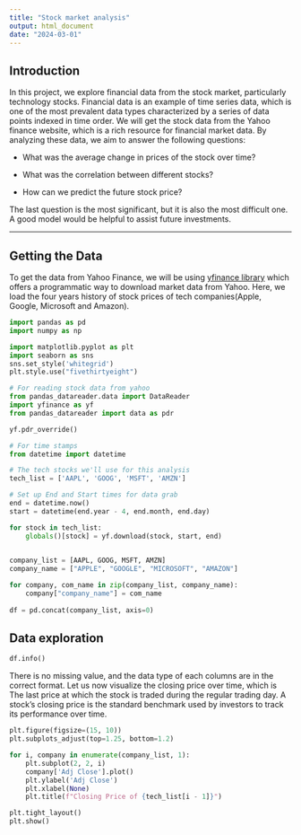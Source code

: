 ---
title: "Stock market analysis"
output: html_document
date: "2024-03-01"
---

## Introduction

In this project, we explore financial data from the stock market, particularly technology stocks. Financial data is an example of time series data, which is one of the most prevalent data types characterized by a series of data points indexed in time order. We will get the stock data from the Yahoo finance website, which is a rich resource for financial market data. By analyzing these data, we aim to answer the following questions:

-   What was the average change in prices of the stock over time?

-   What was the correlation between different stocks?

-   How can we predict the future stock price?

The last question is the most significant, but it is also the most difficult one. A good model would be helpful to assist future investments.

------------------------------------------------------------------------

## Getting the Data

To get the data from Yahoo Finance, we will be using [yfinance library](https://aroussi.com/post/python-yahoo-finance) which offers a programmatic way to download market data from Yahoo. Here, we load the four years history of stock prices of tech companies(Apple, Google, Microsoft and Amazon).

```{python}
import pandas as pd
import numpy as np

import matplotlib.pyplot as plt
import seaborn as sns
sns.set_style('whitegrid')
plt.style.use("fivethirtyeight")

# For reading stock data from yahoo
from pandas_datareader.data import DataReader
import yfinance as yf
from pandas_datareader import data as pdr

yf.pdr_override()

# For time stamps
from datetime import datetime
```

```{python}
# The tech stocks we'll use for this analysis
tech_list = ['AAPL', 'GOOG', 'MSFT', 'AMZN']

# Set up End and Start times for data grab
end = datetime.now()
start = datetime(end.year - 4, end.month, end.day)

for stock in tech_list:
    globals()[stock] = yf.download(stock, start, end)
    

company_list = [AAPL, GOOG, MSFT, AMZN]
company_name = ["APPLE", "GOOGLE", "MICROSOFT", "AMAZON"]

for company, com_name in zip(company_list, company_name):
    company["company_name"] = com_name
    
df = pd.concat(company_list, axis=0)
```

## Data exploration

```{python}
df.info()
```

There is no missing value, and the data type of each columns are in the correct format. Let us now visualize the closing price over time, which is The last price at which the stock is traded during the regular trading day. A stock's closing price is the standard benchmark used by investors to track its performance over time.

```{python}
plt.figure(figsize=(15, 10))
plt.subplots_adjust(top=1.25, bottom=1.2)

for i, company in enumerate(company_list, 1):
    plt.subplot(2, 2, i)
    company['Adj Close'].plot()
    plt.ylabel('Adj Close')
    plt.xlabel(None)
    plt.title(f"Closing Price of {tech_list[i - 1]}")

plt.tight_layout()
plt.show()
```
